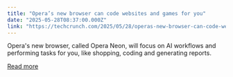 ```yaml
---
title: "Opera’s new browser can code websites and games for you"
date: "2025-05-28T08:37:00.000Z"
link: "https://techcrunch.com/2025/05/28/operas-new-browser-can-code-websites-and-games-for-you/"
---
```


Opera's new browser, called Opera Neon, will focus on AI workflows and performing tasks for you, like shopping, coding and generating reports.

[Read more](https://techcrunch.com/2025/05/28/operas-new-browser-can-code-websites-and-games-for-you/)
